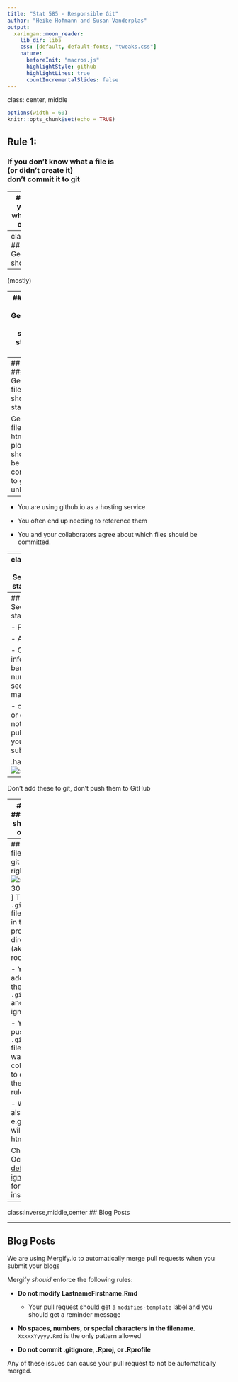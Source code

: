 ```yaml
---
title: "Stat 585 - Responsible Git"
author: "Heike Hofmann and Susan Vanderplas"
output:
  xaringan::moon_reader:
    lib_dir: libs
    css: [default, default-fonts, "tweaks.css"]
    nature:
      beforeInit: "macros.js"
      highlightStyle: github
      highlightLines: true
      countIncrementalSlides: false
---
```

class: center, middle


```r
options(width = 60)
knitr::opts_chunk$set(echo = TRUE)
```

## Rule 1:
### If you don't know what a file is <br>(or didn't create it) <br>don't commit it to git

---
## Rule 1
### If you don't know what a file is don't commit it to git

- `.Rproj`
- `.Rprofile`
- `.Rhistory`
- `.gitignore`
- `~.Rmd` (temporary save file)

---
class:center,middle
## Rule 2
### Generated files should stay off git

--

(mostly)



---
## Rule 2
### Generated files should stay off git

- Derivative files have all of the same changes as the original
    - without the clarity - binary file formats
    - changes to pictures/HTML are easier to see in the markdown

- Merge conflicts are hard to resolve with only text!

---
## Rule 2
### Generated files should stay off git

Generated files (pdf, html, plots, etc) should not be committed to git unless...

--

- You are using github.io as a hosting service

- You often end up needing to reference them

- You and your collaborators agree about which files should be committed.

---
class:middle,center
## Rule 3
### Secret files should stay off of git(hub)

.hard-right[![:scale 250px](https://upload.wikimedia.org/wikipedia/commons/a/a2/Standard-lock-key.jpg)]

---
## Rule 3
### Secret files should stay off of git(hub)

- Passwords

- API keys

- Other secure information (SSN, bank account number, location of secret treasure maps)

- confidential data, or data your PI does not want to be published until after your thesis is submitted 

.hard-right[![:scale 250px](https://upload.wikimedia.org/wikipedia/commons/a/a2/Standard-lock-key.jpg)]
--

Don't add these to git, don't push them to GitHub

---
## Rule 4
### Big files should stay out of Git

In theory, Git is intended for code, not data

- GitHub has a 100MB file size limit
    - Any push with "large" files will be rejected and you will have to undo it
    - This is a painful process

- Text data is usually fine (if small enough)

- Binary data and non-human-readable formats don't derive a lot of benefit from git's file tracking

---
## Keeping files off of git
.hard-right[![:scale 30%](https://cdn.worldvectorlogo.com/logos/github-octocat.svg)]
The `.gitignore` file is found in the main project directory (aka project root, "./")

- You can add files to the list in `.gitignore` and git will ignore them

- You can push the `.gitignore` file if you want your collaborators to observe the same rules

- Wildcards also work - e.g. *.html will ignore all html files

Check out Octocat's [default git ignore file](https://gist.github.com/octocat/9257657) for inspiration!

---
class:inverse,middle,center
## Blog Posts

---
## Blog Posts

We are using Mergify.io to automatically merge pull requests when you submit your blogs

Mergify *should* enforce the following rules: 

- __Do not modify LastnameFirstname.Rmd__
    - Your pull request should get a `modifies-template` label and you should get a reminder message

- __No spaces, numbers, or special characters in the filename.__     
`XxxxxYyyyy.Rmd` is the only pattern allowed

- __Do not commit .gitignore, .Rproj, or .Rprofile__

Any of these issues can cause your pull request to not be automatically merged.

